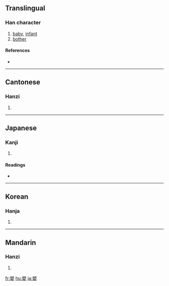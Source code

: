 {{see|婴}}
==Translingual==

===Han character===
{{Han char|rn=38|rad=女|as=14|sn=17|four=6640<sub>4</sub>|canj=月金女 (BCV)}}

# [[baby]], [[infant]]
# [[bother]]

====References====
* {{Han ref|kx=0273.040|dkj=06828|dj=0541.100|hdz=21086.080|uh=5B30|ud=23344|bh=C0A6|bd=49318}}

----

==Cantonese==

===Hanzi===
{{yue-hanzi|jyut=|y=ying1}}

# {{defn|Cantonese}}

----

==Japanese==

===Kanji===
{{ja-kanji|grade=|rs=女14}}

# {{defn|Japanese}}

====Readings====
* {{ja-readings|on=[[えい]] (ei)|kun=[[ふれる]] (fureru), [[みどりご]] (midorigo)}}

----

==Korean==

===Hanja===
{{ko-hanja|hangeul=영|rv=yeong|mr=yŏng}}

# {{defn|Korean}}

----

==Mandarin==

===Hanzi===
{{cmn-hanzi|sim=婴|pin=[[yīng]] ([[ying1]])|wg=ying<sup>1</sup>}}

# {{defn|Mandarin}}

[[fr:嬰]]
[[hu:嬰]]
[[ja:嬰]]